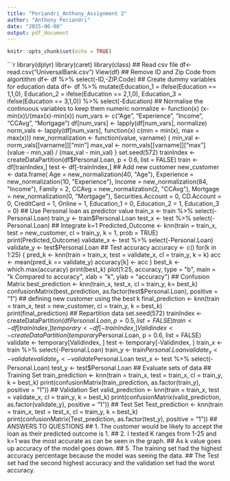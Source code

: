 ```yaml
---
title: "Periandri_Anthony_Assignment 2"
author: "Anthony Periandri"
date: "2025-06-08"
output: pdf_document
---
```


```r
knitr::opts_chunk$set(echo = TRUE)
```

```r
library(dplyr)
library(caret)
library(class)
## Read csv file
df<- read.csv("UniversalBank.csv")
View(df)
## Remove ID and Zip Code from algortithm
df<- df %>% select(-ID,-ZIP.Code)
## Create dummy variables for education data
df<- df %>%
  mutate(Education_1 = ifelse(Education == 1,1,0),
         Education_2 = ifelse(Education == 2,1,0),
         Education_3 = ifelse(Education == 3,1,0)) %>%
  select(-Education)
## Normalise the  continuous variables to keep them numeric
normalize <- function(x) (x-min(x))/(max(x)-min(x))
num_vars <- c("Age", "Experience", "Income", "CCAvg", "Mortgage")
df[num_vars] <- lapply(df[num_vars], normalize)
norm_vals <- lapply(df[num_vars], function(x) c(min = min(x), max = max(x)))
new_normalization <- function(value, varname) {
  min_val <- norm_vals[[varname]]["min"]
  max_val <- norm_vals[[varname]]["max"]
  (value - min_val) / (max_val - min_val)
}
set.seed(572)
trainIndex <- createDataPartition(df$Personal.Loan, p = 0.6, list = FALSE)
train <- df[trainIndex,]
test <- df[-trainIndex,]
## Add new customer
new_customer <- data.frame(
  Age = new_normalization(40, "Age"),
  Experience = new_normalization(10, "Experience"),
  Income = new_normalization(84, "Income"),
  Family = 2,
  CCAvg = new_normalization(2, "CCAvg"),
  Mortgage = new_normalization(0, "Mortgage"),
  Securities.Account = 0,
  CD.Account = 0,
  CreditCard = 1,
  Online = 1,
  Education_1 = 0,
  Education_2 = 1,
  Education_3 = 0)
## Use Personal loan as predictor value
train_x <- train %>% select(-Personal.Loan)
train_y <- train$Personal.Loan
test_x <- test %>% select(-Personal.Loan)
## Integrate k=1
Predicted_Outcome <- knn(train = train_x, test = new_customer, cl = train_y, k = 1, prob = TRUE)
print(Predicted_Outcome)
validate_x <- test %>% select(-Personal.Loan)
validate_y <- test$Personal.Loan
## Test accuracy
accuracy <- c()
for(k in 1:25) {
  pred_k <- knn(train = train_x, test = validate_x, cl = train_y, k = k)
  acc <- mean(pred_k == validate_y)
  accuracy[k] <- acc
}
best_k <- which.max(accuracy)
print(best_k)
plot(1:25, accuracy, type = "b", main = "k Compared to accuracy", xlab = "k", ylab = "accuracy")
## Confusion Matrix
best_prediction <- knn(train_x, test_x, cl = train_y, k= best_k)
confusionMatrix(best_prediction, as.factor(test$Personal.Loan), positive = "1")
## defining new customer using the best k
final_prediction <- knn(train = train_x, test = new_customer, cl = train_y, k = best_k)
print(final_prediction)
## Repartition data
set.seed(572)
trainIndex <- createDataPartition(df$Personal.Loan, p = 0.5, list = FALSE)
train <- df[trainIndex, ]
temporary <- df[-trainIndex, ]
Validindex <- createDataPartition(temporary$Personal.Loan, p = 0.6, list = FALSE)
validate <- temporary[Validindex, ]
test <- temporary[-Validindex, ]
train_x <- train %>% select(-Personal.Loan)
train_y <- train$Personal.Loan
validate_x <- validate %>% select(-Personal.Loan)
validate_y <- validate$Personal.Loan
test_x <- test %>% select(-Personal.Loan)
test_y <- test$Personal.Loan
## Evaluate sets of data
## Training Set
train_prediction <- knn(train = train_x, test = train_x, cl = train_y, k = best_k)
print(confusionMatrix(train_prediction, as.factor(train_y), positive = "1"))
## Validation Set
valid_prediction <- knn(train = train_x, test = validate_x, cl = train_y, k = best_k)
print(confusionMatrix(valid_prediction, as.factor(validate_y), positive = "1"))
## Test Set
Test_prediction <- knn(train = train_x, test = test_x, cl = train_y, k = best_k)
print(confusionMatrix(Test_prediction, as.factor(test_y), positive = "1"))
## ANSWERS TO QUESTIONS
## 1. The customer would be likely to accept the loan as their predicted outcome is 1.
## 2. I tested K ranges from 1-25 and k=1 was the most accurate as can be seen in the graph. 
## As k value goes up accuracy of the model goes down.
## 5. The training set had the highest accuracy percentage because the model was seeing the data. 
## The Test set had the second highest accuracy and the validation set had the worst accuracy.

